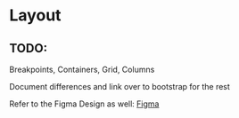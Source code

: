 
<Meta of={LayoutStories} />

# Layout

<div className="alert alert-info">
  <h2 className="alert-heading">TODO:</h2>

  Breakpoints, Containers, Grid, Columns

  Document differences and link over to bootstrap for the rest

  Refer to the Figma Design as well: <a href="https://www.figma.com/file/ojCcgC5Zd12eUSzq6V5m24/Foundations?node-id=0%3A1&t=6hjgJzjzxjBbh0AU-1">Figma</a>
</div>
